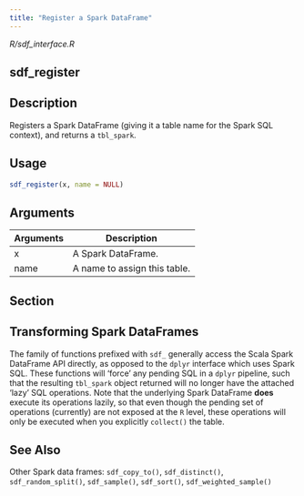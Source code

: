 ```yaml
---
title: "Register a Spark DataFrame"
---
```


*R/sdf_interface.R*

## sdf_register

## Description
Registers a Spark DataFrame (giving it a table name for the Spark SQL context), and returns a `tbl_spark`. 


## Usage
```r
sdf_register(x, name = NULL) 
```

## Arguments
|Arguments|Description|
|---|---|
| x | A Spark DataFrame. |
| name | A name to assign this table. |


## Section

## Transforming Spark DataFrames

The family of functions prefixed with `sdf_` generally access the Scala Spark DataFrame API directly, as opposed to the `dplyr` interface which uses Spark SQL. These functions will 'force' any pending SQL in a `dplyr` pipeline, such that the resulting `tbl_spark` object returned will no longer have the attached 'lazy' SQL operations. Note that the underlying Spark DataFrame **does** execute its operations lazily, so that even though the pending set of operations (currently) are not exposed at the `R` level, these operations will only be executed when you explicitly `collect()` the table. 




## See Also
Other Spark data frames:  `sdf_copy_to()`, `sdf_distinct()`, `sdf_random_split()`, `sdf_sample()`, `sdf_sort()`, `sdf_weighted_sample()`

